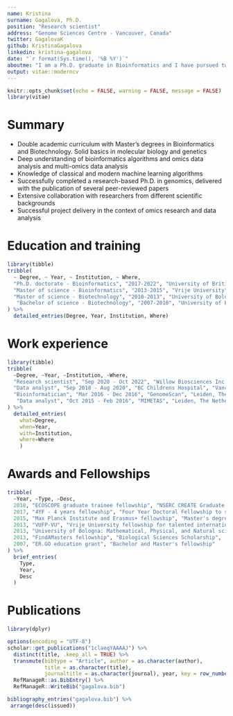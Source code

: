---
name: Kristina
surname: Gagalova, Ph.D.
position: "Research scientist"
address: "Genome Sciences Centre - Vancouver, Canada"
twitter: GagalovaK
github: KristinaGagalova
linkedin: kristina-gagalova
date: "`r format(Sys.time(), '%B %Y')`"
aboutme: "I am a Ph.D. graduate in Bioinformatics and I have pursued two Master's degrees in science. My research is focused in plant and evolutionary genomics. I have +3 years of work experience in industry and startups"
output: vitae::moderncv
---

```{r setup, include=FALSE}
knitr::opts_chunk$set(echo = FALSE, warning = FALSE, message = FALSE)
library(vitae)
```

# Summary

 * Double academic curriculum with Master’s degrees in Bioinformatics and
Biotechnology. Solid basics in molecular biology and genetics
 * Deep understanding of bioinformatics algorithms and omics data analysis and multi-omics data analysis
 * Knowledge of classical and modern machine learning algorithms
 * Successfully completed a research-based Ph.D. in genomics, delivered with the publication of several peer-reviewed papers
 * Extensive collaboration with researchers from different scientific backgrounds
 * Successful project delivery in the context of omics research and data analysis
 

# Education and training

```{r}
library(tibble)
tribble(
  ~ Degree, ~ Year, ~ Institution, ~ Where,
  "Ph.D. doctorate - Bioinformatics", "2017-2022", "University of British Columnbia", "Vancouver, Canada",
  "Master of science - Bioinformatics", "2013-2015", "Vrije University", "Amsterdam, The Netherlands",
  "Master of science - Biotechnology", "2010-2013", "University of Bologna", "Bologna, Italy",
   "Bachelor of science - Biotechnology", "2007-2010", "University of Bologna", "Bologna, Italy",
) %>% 
  detailed_entries(Degree, Year, Institution, Where)
```

# Work experience

```{r}
library(tibble)
tribble(
  ~Degree, ~Year, ~Institution, ~Where,
  "Research scientist", "Sep 2020 - Oct 2022", "Willow Biosciences Inc.", "Burnaby, Canada",
  "Data analyst", "Sep 2018 - Aug 2020", "BC Childrens Hospital", "Vancouver, Canada",
  "Bioinformatician", "Mar 2016 - Dec 2016", "GenomeScan", "Leiden, The Netherlands",
   "Data analyst", "Oct 2015 - Feb 2016", "MIMETAS", "Leiden, The Netherlands",
) %>% 
  detailed_entries(
    what=Degree, 
    when=Year,
    with=Institution, 
    where=Where
    )
```

# Awards and Fellowships

```{r}
tribble(
  ~Year, ~Type, ~Desc,
  2018, "ECOSCOPE graduate trainee fellowship", "NSERC CREATE Graduate Training Program provides UBC graduate students with the skills needed to translate academic research into commercial and entrepreneurial activities",
  2017, "4YF - 4 years fellowship", "Four Year Doctoral Fellowship to support outstanding international students",
  2015, "Max Planck Institute and Erasmus+ fellowship", "Master's degree fellowship for international internship",
  2013, "VUFP-VU", "Vrije University fellowship for talented international students",
  2013, "University of Bologna: Mathematical, Physical, and Natural science traveling grant - in collaboration with the Rijksuniversiteit Groningen", "Master's degree fellowship for international internship",
  2013, "FindAMasters fellowship", "Biological Sciences Scholarship",
  2007, "ER.GO education grant", "Bachelor and Master's fellowship"
) %>% 
  brief_entries(
    Type,
    Year, 
    Desc
  )
```

# Publications

```{r}
library(dplyr)

options(encoding = "UTF-8")
scholar::get_publications("1claeqYAAAAJ") %>%
  distinct(title, .keep_all = TRUE) %>%
  transmute(bibtype = "Article", author = as.character(author),
            title = as.character(title),
            journaltitle = as.character(journal), year, key = row_number()) %>%
  RefManageR::as.BibEntry() %>%
  RefManageR::WriteBib("gagalova.bib")

bibliography_entries("gagalova.bib") %>%
 arrange(desc(issued))
```


